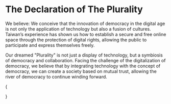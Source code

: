 
# The Declaration of The Plurality

We believe: We conceive that the innovation of democracy in the digital age is not only the application of technology but also a fusion of cultures. Taiwan’s experience has shown us how to establish a secure and free online space through the protection of digital rights, allowing the public to participate and express themselves freely.

Our dreamed "Plurality" is not just a display of technology, but a symbiosis of democracy and collaboration. Facing the challenge of the digitalization of democracy, we believe that by integrating technology with the concept of democracy, we can create a society based on mutual trust, allowing the river of democracy to continue winding forward.

{<Cards className="mt-8 grid-cols-1 sm:grid-cols-2 md:grid-cols-1 lg:grid-cols-2 xl:grid-cols-3 gap-5 gap-y-8">

<YoutubeCard
  title="Is Democracy Heading Toward Extinction? How Taiwan's Democratic Lighthouse is Reconstructed ft. ‘Radical Markets’ Author Glen Weyl"
  videoId="updFgcGXKK4"
  description="EP224｜How should our democracy evolve with new technologies? FT. ‘Radical Markets’ Author E. Glen Weyl"
/>

<YoutubeCard
  title="Vitalik Is Here! The First Full Chinese Podcast Interview: Viewing Democratic Values from an Ethereum Perspective! FT. Ethereum Co-founder Vitalik Buterin"
  videoId="7uSgOOgyV4g"
  description="Vitalik participated in the first-ever full Chinese podcast interview, where he delved into Ethereum’s perspective on democratic values, especially focusing on the blockchain ecosystem’s impact on social media and political processes, and discussing his early achievements in computer science and observations on the recent Taiwan elections."
/>
<YoutubeCard
  title="Vitalik Returns! Observing Technological Democracy through Ethereum: Quadratic Voting and Zuzalu! FT. Ethereum Co-founder Vitalik Buterin"
  videoId="UtnFMoGtcxg"
  description="The Pop-up City experiment in Montenegro and various voting systems, along with an introduction to Quadratic Funding mechanism, Zupass technology, and a discussion on how technology can promote the democratic process. It also shares dAb's plans as a legislator. This marks Vitalik's first podcast interview conducted entirely in Chinese, showcasing his achievements in learning the language."
/>
</Cards>}
